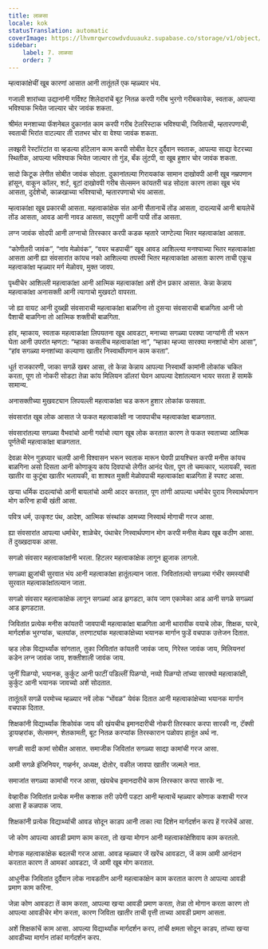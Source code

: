 ```yaml
---
title: लाळसा
locale: kok
statusTranslation: automatic
coverImage: https://lhvmrqwrcowdvduuaukz.supabase.co/storage/v1/object/public/strapi-uploads/small_cover-educacion-fundamental.webp-2d51a7828a2b1309555be27f7e2a61a0.webp
sidebar:
    label: 7. लाळसा
    order: 7
---
```

म्हत्वाकांक्षेचीं खूब कारणां आसात आनी तातूंतलें एक म्हळ्यार भंय.

गजाली शारांच्या उद्यानांनी गर्विश्ट शिलेदारांचें बूट नितळ करपी गरीब भुरगो गरीबकायेक, स्वताक, आपल्या भविश्याक भियेत जाल्यार चोर जावंक शकता.

श्रीमंत मनशाच्या फॅशनेबल दुकानांत काम करपी गरीब टेलरिस्टाक भविश्याची, जिविताची, म्हतारपणाची, स्वताची भिरांत वाटल्यार ती रातभर चोर वा वेश्या जावंक शकता.

लक्झरी रेस्टॉरंटांत वा व्हडल्या हॉटेलान काम करपी सोबीत वेटर दुर्दैवान स्वताक, आपल्या साद्या वेटरच्या स्थितीक, आपल्या भविश्याक भियेत जाल्यार तो गुंड, बँक लुंटपी, वा खूब हुशार चोर जावंक शकता.

सादो किटूक लेगीत सोबीत जावंक सोदता. दुकानांतल्या गिरायकांक सामान दाखोवपी आनी खूब नम्रपणान हांसून, वाकून कॉलर, शर्ट, बूटां दाखोवपी गरीब सेल्समन कांयतरी चड सोदता कारण ताका खूब भंय आसता, दुर्दशेचो, काळखाच्या भविश्याचो, म्हतारपणाचो भंय आसता.

म्हत्वाकांक्षा खूब प्रकारची आसता. महत्वाकांक्षेक संत आनी सैतानाचें तोंड आसता, दादल्याचें आनी बायलेचें तोंड आसता, आवड आनी नावड आसता, सद्गुणी आनी पापी तोंड आसता.

लग्न जावंक सोदपी आनी लग्नाचो तिरस्कार करपी कडक म्हतारे जाण्टेल्या भितर महत्वाकांक्षा आसता.

“कोणीतरी जावंक”, “नांव मेळोवंक”, “वयर चडपाची” खूब आवड आशिल्ल्या मनश्याच्या भितर महत्वाकांक्षा आसता आनी ह्या संवसारांत कांयच नको आशिल्ल्या तपस्वी भितर महत्वाकांक्षा आसता कारण ताची एकूच महत्वाकांक्षा म्हळ्यार मर्ग मेळोवप, मुक्त जावप.

पृथ्वीचेर आशिल्ली महत्वाकांक्षा आनी आत्मिक महत्वाकांक्षा अशें दोन प्रकार आसात. केन्ना केन्नाय महत्वाकांक्षा अनासक्ती आनी त्यागाचो मुखवटो वापरता.

जो ह्या वायट आनी दुख्खी संवसाराची महत्वाकांक्षा बाळगिना तो दुसऱ्या संवसाराची बाळगिता आनी जो पैशाची बाळगिना तो आत्मिक शक्तीची बाळगिता.

हांव, म्हाकाय, स्वताक महत्वाकांक्षा लिपयतना खूब आवडटा, मनाच्या सगळ्या परक्या जाग्यांनी ती भरून घेता आनी उपरांत म्हणटा: “म्हाका कसलीच महत्वाकांक्षा ना”, “म्हाका म्हज्या सारक्या मनशांचो मोग आसा”, “हांव सगळ्या मनशांच्या कल्याणा खातीर निस्वार्थीपणान काम करता”.

धूर्त राजकारणी, जाका सगळें खबर आसा, तो केन्ना केन्नाय आपल्या निस्वार्थी कामांनी लोकांक चकित करता, पूण तो नोकरी सोडटा तेन्ना कांय मिलियन डॉलरां घेवन आपल्या देशांतल्यान भायर सरता हें सामकें सामान्य.

अनासक्तीच्या मुखवट्यान लिपयल्ली महत्वाकांक्षा चड करून हुशार लोकांक फसवता.

संवसारांत खूब लोक आसात जे फकत महत्वाकांक्षी ना जावपाचीच महत्वाकांक्षा बाळगतात.

संवसारांतल्या सगळ्या वैभवांचो आनी गर्वाचो त्याग खूब लोक करतात कारण ते फकत स्वताच्या आत्मिक पूर्णतेची महत्वाकांक्षा बाळगतात.

देवळा मेरेन गुडघ्यार चलपी आनी विश्वासन भरून स्वताक मारून घेवपी प्रायश्चित्त करपी मनीस कांयच बाळगिना असो दिसता आनी कोणाकूय कांय दिवपाचो लेगीत आनंद घेता, पूण तो चमत्कार, भलायकी, स्वता खातीर वा कुटूंबा खातीर भलायकी, वा शाश्वत मुक्ती मेळोवपाची महत्वाकांक्षा बाळगिता हें स्पश्ट आसा.

खऱ्या धर्मिक दादल्यांचो आनी बायलांचो आमी आदर करतात, पूण तांणी आपल्या धर्माचेर पुराय निस्वार्थपणान मोग करिना हाची खंती आसा.

पवित्र धर्म, उत्कृश्ट पंथ, आदेश, आत्मिक संस्थांक आमच्या निस्वार्थ मोगाची गरज आसा.

ह्या संवसारांत आपल्या धर्माचेर, शाळेचेर, पंथाचेर निस्वार्थपणान मोग करपी मनीस मेळप खूब कठीण आसा. तें दुख्खदायक आसा.

सगळो संवसार महत्वाकांक्षांनी भरला. हिटलर महत्वाकांक्षेक लागून झुजाक लागलो.

सगळ्या झुजांची सुरवात भंय आनी महत्वाकांक्षा हातूंतल्यान जाता. जिवितांतल्यो सगळ्या गंभीर समस्यांची सुरवात महत्वाकांक्षांतल्यान जाता.

सगळो संवसार महत्वाकांक्षेक लागून सगळ्यां आड झगडटा, कांय जाण एकामेका आड आनी सगळे सगळ्यां आड झगडटात.

जिवितांत प्रत्येक मनीस कांयतरी जावपाची महत्वाकांक्षा बाळगिता आनी थारावीक वयाचे लोक, शिक्षक, घरचे, मार्गदर्शक भुरग्यांक, चलयांक, तरणाट्यांक महत्वाकांक्षेच्या भयानक मार्गान फुडें वचपाक उत्तेजन दितात.

व्हड लोक विद्यार्थ्यांक सांगतात, तुका जिवितांत कांयतरी जावंक जाय, गिरेस्त जावंक जाय, मिलियनरां कडेन लग्न जावंक जाय, शक्तीशाली जावंक जाय.

जुनीं पिळग्यो, भयानक, कुर्कुट आनी फाटीं पडिल्लीं पिळग्यो, नव्यो पिळग्यो तांच्या सारक्यो महत्वाकांक्षी, कुर्कुट आनी भयानक जावच्यो अशें सोदतात.

तातूंतलें सगळें परमोच्च म्हळ्यार नवें लोक “भोंवळ” येवंक दितात आनी महत्वाकांक्षेच्या भयानक मार्गान वचपाक दितात.

शिक्षकांनी विद्यार्थ्यांक शिकोवंक जाय की खंयचीच इमानदारीची नोकरी तिरस्कार करपा सारकी ना, टॅक्सी ड्रायव्हरांक, सेल्समन, शेतकामती, बूट नितळ करप्यांक तिरस्कारान पळोवप हातूंत अर्थ ना.

सगळी सादी कामां सोबीत आसात. समाजीक जिवितांत सगळ्या साद्या कामांची गरज आसा.

आमी सगळे इंजिनियर, गव्हर्नर, अध्यक्ष, दोतोर, वकील जावपा खातीर जल्मले नात.

समाजांत सगळ्या कामांची गरज आसा, खंयचेच इमानदारीचे काम तिरस्कार करपा सारकें ना.

वेव्हारीक जिवितांत प्रत्येक मनीस कशाक तरी उपेगी पडटा आनी म्हत्वाचें म्हळ्यार कोणाक कशाची गरज आसा हें कळपाक जाय.

शिक्षकांनी प्रत्येक विद्यार्थ्याची आवड सोदून काडप आनी ताका त्या दिशेन मार्गदर्शन करप हें गरजेचें आसा.

जो कोण आपल्या आवडी प्रमाण काम करता, तो खऱ्या मोगान आनी महत्वाकांक्षेशिवाय काम करतलो.

मोगाक महत्वाकांक्षेक बदलची गरज आसा. आवड म्हळ्यार जें खरेंच आवडटा, जें काम आमी आनंदान करतात कारण तें आमकां आवडटा, जें आमी खूब मोग करतात.

आधुनीक जिवितांत दुर्दैवान लोक नावडतीन आनी महत्वाकांक्षेन काम करतात कारण ते आपल्या आवडी प्रमाण काम करिना.

जेन्ना कोण आवडटा तें काम करता, आपल्या खऱ्या आवडी प्रमाण करता, तेन्ना तो मोगान करता कारण तो आपल्या आवडीचेर मोग करता, कारण जिविता खातीर ताची वृत्ती ताच्या आवडी प्रमाण आसता.

अशें शिक्षकांचें काम आसा. आपल्या विद्यार्थ्यांक मार्गदर्शन करप, तांची क्षमता सोदून काडप, तांच्या खऱ्या आवडीच्या मार्गान तांकां मार्गदर्शन करप.

